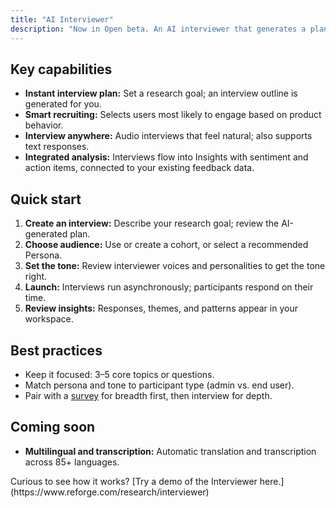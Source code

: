 ```yaml
---
title: "AI Interviewer"
description: "Now in Open beta. An AI interviewer that generates a plan, runs realistic interviews asynchronously (audio or text), and analyzes results—no scheduling, coordination, or note-taking needed."
---
```


## Key capabilities

- **Instant interview plan:** Set a research goal; an interview outline is generated for you.
- **Smart recruiting:** Selects users most likely to engage based on product behavior.
- **Interview anywhere:** Audio interviews that feel natural; also supports text responses.
- **Integrated analysis:** Interviews flow into Insights with sentiment and action items, connected to your existing feedback data.

## Quick start

1. **Create an interview:** Describe your research goal; review the AI-generated plan.
2. **Choose audience:** Use or create a cohort, or select a recommended Persona.
3. **Set the tone:** Review interviewer voices and personalities to get the tone right.
4. **Launch:** Interviews run asynchronously; participants respond on their time.
5. **Review insights:** Responses, themes, and patterns appear in your workspace.

## Best practices

- Keep it focused: 3–5 core topics or questions.
- Match persona and tone to participant type (admin vs. end user).
- Pair with a [survey](survey.mdx) for breadth first, then interview for depth.

## Coming soon

- **Multilingual and transcription:** Automatic translation and transcription across 85\+ languages.

<Tip>
  Curious to see how it works? [Try a demo of the Interviewer here.](https://www.reforge.com/research/interviewer)
</Tip>